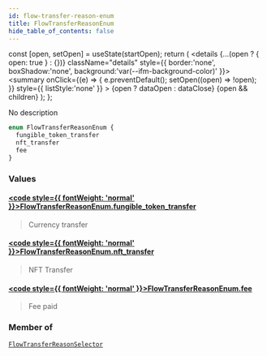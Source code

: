 ```yaml
---
id: flow-transfer-reason-enum
title: FlowTransferReasonEnum
hide_table_of_contents: false
---
```







  const [open, setOpen] = useState(startOpen);
  return (
    <details {...(open ? { open: true } : {})} className="details" style={{ border:'none', boxShadow:'none', background:'var(--ifm-background-color)' }}>
      <summary
        onClick={(e) => {
          e.preventDefault();
          setOpen((open) => !open);
        }}
        style={{ listStyle:'none' }}
      >
      {open ? dataOpen : dataClose}
      </summary>
      {open && children}
    </details>
  );
};








No description


```graphql
enum FlowTransferReasonEnum {
  fungible_token_transfer
  nft_transfer
  fee
}
```




### Values

#### [<code style={{ fontWeight: 'normal' }}>FlowTransferReasonEnum.<b>fungible_token_transfer</b></code>](#)  
> 
> 
> Currency transfer
> 

#### [<code style={{ fontWeight: 'normal' }}>FlowTransferReasonEnum.<b>nft_transfer</b></code>](#)  
> 
> 
> NFT Transfer
> 

#### [<code style={{ fontWeight: 'normal' }}>FlowTransferReasonEnum.<b>fee</b></code>](#)  
> 
> 
> Fee paid
> 



### Member of

[`FlowTransferReasonSelector`](/docs/v1/graphql-reference/inputs/flow-transfer-reason-selector)  <Badge class="secondary" text="input"/>

